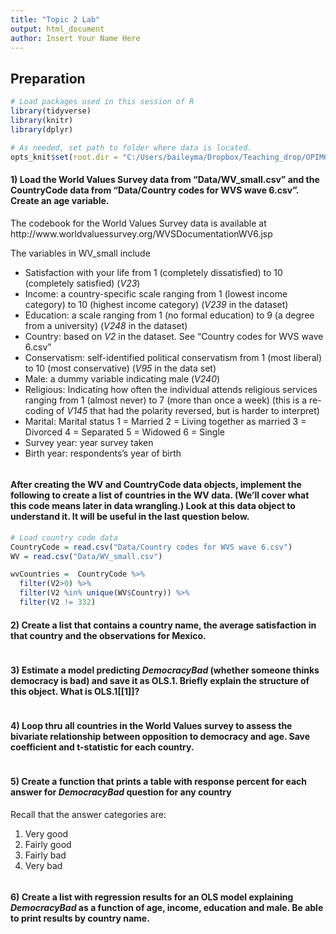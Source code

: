 ```yaml
---
title: "Topic 2 Lab"
output: html_document
author: Insert Your Name Here
---
```


## Preparation

```r
# Load packages used in this session of R
library(tidyverse)
library(knitr)
library(dplyr)

# As needed, set path to folder where data is located.
opts_knit$set(root.dir = "C:/Users/baileyma/Dropbox/Teaching_drop/OPIM606")
```


#### 1) Load the World Values Survey data from "Data/WV_small.csv" and the CountryCode data from "Data/Country codes for WVS wave 6.csv". Create an age variable.

The codebook for the World Values Survey data is available at 
http://www.worldvaluessurvey.org/WVSDocumentationWV6.jsp

The variables in WV_small include

- Satisfaction with your life from 1 (completely dissatisfied) to 10 (completely satisfied) (*V23*)
- Income: a country-specific scale ranging from 1 (lowest income category) to 10 (highest income category) (*V239* in the dataset)
- Education: a scale ranging from 1 (no formal education) to 9 (a degree from a university) (*V248* in the dataset)
- Country: based on *V2* in the dataset.  See “Country codes for WVS wave 6.csv”
- Conservatism: self-identified political conservatism from 1 (most liberal) to 10 (most conservative) (*V95* in the data set)
- Male: a dummy variable indicating male (*V240*)
- Religious: Indicating how often the individual attends religious services ranging from 1 (almost never) to 7 (more than once a week) (this is a re-coding of *V145* that had the polarity reversed, but is harder to interpret)
- Marital: Marital status 1 = Married 2 = Living together as married 3 = Divorced 4 = Separated 5 = Widowed 6 = Single
- Survey year: year survey taken
- Birth year: respondents's year of birth


```r

```

#### **After** creating the WV and CountryCode data objects, implement the following to create a list of countries in the WV data.  (We'll cover what this code means later in data wrangling.)  Look at this data object to understand it.  It will be useful in the last question below.

```r
# Load country code data
CountryCode = read.csv("Data/Country codes for WVS wave 6.csv")
WV = read.csv("Data/WV_small.csv")

wvCountries =  CountryCode %>% 
  filter(V2>0) %>%
  filter(V2 %in% unique(WV$Country)) %>%
  filter(V2 != 332)
```

#### 2) Create a list that contains a country name, the average satisfaction in that country and the observations for Mexico.

```r
```

#### 3) Estimate a model predicting *DemocracyBad* (whether someone thinks democracy is bad) and save it as OLS.1.  Briefly explain the structure of this object. What is OLS.1[[1]]?

```r
```
#### 4) Loop thru all countries in the World Values survey to assess the bivariate relationship between opposition to democracy and age. Save coefficient and t-statistic for each country.


```r
```


#### 5) Create a function that prints a table with response percent for each answer for *DemocracyBad* question for any country

Recall that the answer categories are:

1. Very good
2. Fairly good
3. Fairly bad
4. Very bad  


```r
```

#### 6) Create a list with regression results for an OLS model explaining *DemocracyBad* as a function of age, income, education and male.  Be able to print results by country name.

```r
```
